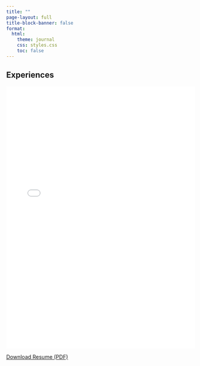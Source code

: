 ```yaml
---
title: ""
page-layout: full
title-block-banner: false
format:
  html:
    theme: journal
    css: styles.css
    toc: false
---
```


## Experiences

<embed src="Maria Sanchez - CV 2025.pdf" type="application/pdf" width="100%" height="700px" />

<p style="text-align: center;">

<a href="Maria Sanchez - CV 2025.pdf" download> Download Resume (PDF)</a>

</p>
